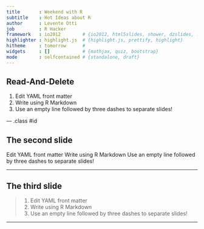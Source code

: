 ```yaml
---
title       : Weekend with R
subtitle    : Hot Ideas about R
author      : Levente Otti
job         : R Hacker
framework   : io2012        # {io2012, html5slides, shower, dzslides, ...}
highlighter : highlight.js  # {highlight.js, prettify, highlight}
hitheme     : tomorrow      # 
widgets     : []            # {mathjax, quiz, bootstrap}
mode        : selfcontained # {standalone, draft}
---
```


## Read-And-Delete

1. Edit YAML front matter
2. Write using R Markdown
3. Use an empty line followed by three dashes to separate slides!

--- .class #id 

## The second slide

Edit YAML front matter
Write using R Markdown
Use an empty line followed by three dashes to separate slides!

---

## The third slide

> 1. Edit YAML front matter
> 2. Write using R Markdown
> 3. Use an empty line followed by three dashes to separate slides!

---

